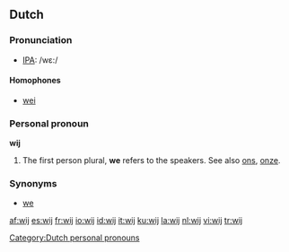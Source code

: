 ==Dutch==

===Pronunciation===
*[[w:IPA|IPA]]: /wε:/

====Homophones====
*[[wei]]

===Personal pronoun===
{{rfc-header|Personal pronoun}}
'''wij'''

# The first person plural, '''we''' refers to the speakers. See also [[ons]], [[onze]].

===Synonyms===
*[[we]]

[[Category:Dutch personal pronouns]]

[[af:wij]]
[[es:wij]]
[[fr:wij]]
[[io:wij]]
[[id:wij]]
[[it:wij]]
[[ku:wij]]
[[la:wij]]
[[nl:wij]]
[[vi:wij]]
[[tr:wij]]